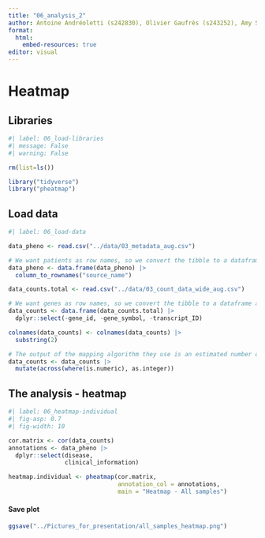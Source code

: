 ```yaml
---
title: "06_analysis_2"
author: Antoine Andréoletti (s242830), Olivier Gaufrès (s243252), Amy Surry (s201902), Lea Skytthe (s203531), Trine Søgaard (s204655)
format:
  html:
    embed-resources: true
editor: visual
---
```


# Heatmap

## Libraries

```r
#| label: 06_load-libraries
#| message: False
#| warning: False

rm(list=ls())

library("tidyverse") 
library("pheatmap")
```

## Load data

```r
#| label: 06_load-data

data_pheno <- read.csv("../data/03_metadata_aug.csv")

# We want patients as row names, so we convert the tibble to a dataframe and names the rows
data_pheno <- data.frame(data_pheno) |> 
  column_to_rownames("source_name")

data_counts.total <- read.csv("../data/03_count_data_wide_aug.csv")

# We want genes as row names, so we convert the tibble to a dataframe and names the rows
data_counts <- data.frame(data_counts.total) |>
  dplyr::select(-gene_id, -gene_symbol, -transcript_ID)

colnames(data_counts) <- colnames(data_counts) |> 
  substring(2)

# The output of the mapping algorithm they use is an estimated number of reads mapped to each gene. It is a float while we need an integer. We will then convert it.
data_counts <- data_counts |> 
  mutate(across(where(is.numeric), as.integer))
```

## The analysis - heatmap

```r
#| label: 06_heatmap-individual
#| fig-asp: 0.7
#| fig-width: 10

cor.matrix <- cor(data_counts)
annotations <- data_pheno |> 
  dplyr::select(disease, 
                clinical_information)

heatmap.individual <- pheatmap(cor.matrix, 
                               annotation_col = annotations,
                               main = "Heatmap - All samples")
```

#### Save plot

```r
ggsave("../Pictures_for_presentation/all_samples_heatmap.png")
```
